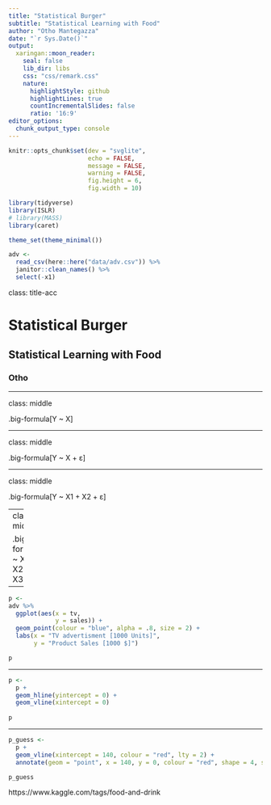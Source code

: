 ```yaml
---
title: "Statistical Burger"
subtitle: "Statistical Learning with Food"
author: "Otho Mantegazza"
date: "`r Sys.Date()`"
output:
  xaringan::moon_reader:
    seal: false
    lib_dir: libs
    css: "css/remark.css"
    nature:
      highlightStyle: github
      highlightLines: true
      countIncrementalSlides: false
      ratio: '16:9'
editor_options: 
  chunk_output_type: console
---
```


```r
knitr::opts_chunk$set(dev = "svglite",
                      echo = FALSE,
                      message = FALSE,
                      warning = FALSE,
                      fig.height = 6,
                      fig.width = 10)

library(tidyverse)
library(ISLR)
# library(MASS)
library(caret)

theme_set(theme_minimal())

adv <-
  read_csv(here::here("data/adv.csv")) %>% 
  janitor::clean_names() %>% 
  select(-x1)
```


class: title-acc

# Statistical Burger

## Statistical Learning with Food

### Otho

---

class: middle

.big-formula[Y ~ X]

---

class: middle

.big-formula[Y ~ X + ε]

---

class: middle

.big-formula[Y ~ X1 + X2 + ε]

---
class: middle

.big-formula[Y ~ X1 + X2 + X3*X4 ε]

---

```r
p <- 
adv %>% 
  ggplot(aes(x = tv,
             y = sales)) +
  geom_point(colour = "blue", alpha = .8, size = 2) +
  labs(x = "TV advertisment [1000 Units]",
       y = "Product Sales [1000 $]")

p
```

---

```r
p <- 
  p +
  geom_hline(yintercept = 0) +
  geom_vline(xintercept = 0)
  
p
```

---

```r
p_guess <- 
  p + 
  geom_vline(xintercept = 140, colour = "red", lty = 2) +
  annotate(geom = "point", x = 140, y = 0, colour = "red", shape = 4, size = 6)

p_guess
```


https://www.kaggle.com/tags/food-and-drink 